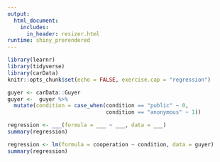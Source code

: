 ```yaml
---
output: 
  html_document:
    includes:
      in_header: resizer.html
runtime: shiny_prerendered
---
```



```r
library(learnr)
library(tidyverse)
library(carData)
knitr::opts_chunk$set(echo = FALSE, exercise.cap = "regression")

guyer <- carData::Guyer
guyer <-  guyer %>% 
  mutate(condition = case_when(condition == "public" ~ 0,
                               condition == "anonymous" ~ 1))

```


```r
regression <- ___(formula = ___ ~ ___, data = ___)
summary(regression)
```


```r
regression <- lm(formula = cooperation ~ condition, data = guyer)
summary(regression)
```


<div data-iframe-height></div>

